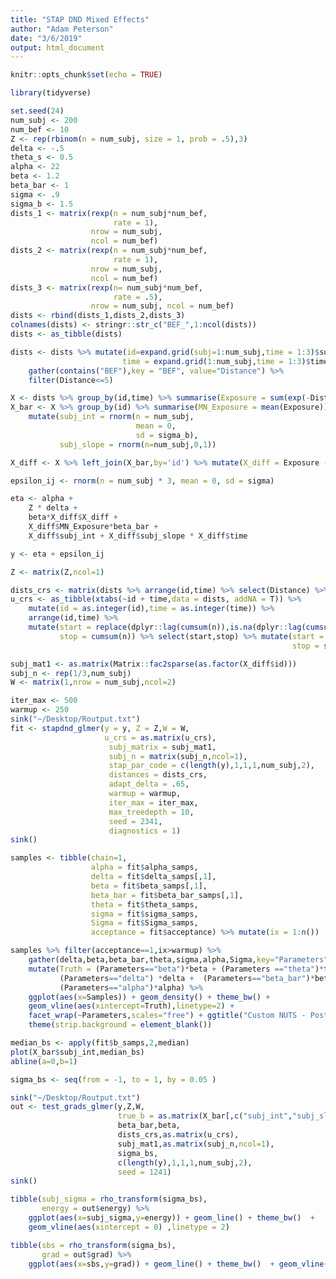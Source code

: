 ```yaml
---
title: "STAP DND Mixed Effects"
author: "Adam Peterson"
date: "3/6/2019"
output: html_document
---
```


```r
knitr::opts_chunk$set(echo = TRUE)
```

```r
library(tidyverse)
```


```r
set.seed(24)
num_subj <- 200
num_bef <- 10
Z <- rep(rbinom(n = num_subj, size = 1, prob = .5),3)
delta <- -.5
theta_s <- 0.5
alpha <- 22
beta <- 1.2
beta_bar <- 1
sigma <- .9
sigma_b <- 1.5
dists_1 <- matrix(rexp(n = num_subj*num_bef,
                       rate = 1),
                  nrow = num_subj,
                  ncol = num_bef)
dists_2 <- matrix(rexp(n = num_subj*num_bef,
                       rate = 1),
                  nrow = num_subj,
                  ncol = num_bef)
dists_3 <- matrix(rexp(n= num_subj*num_bef,
                       rate = .5),
                  nrow = num_subj, ncol = num_bef)
dists <- rbind(dists_1,dists_2,dists_3)
colnames(dists) <- stringr::str_c("BEF_",1:ncol(dists))
dists <- as_tibble(dists)

dists <- dists %>% mutate(id=expand.grid(subj=1:num_subj,time = 1:3)$subj,
                         time = expand.grid(1:num_subj,time = 1:3)$time) %>%
    gather(contains("BEF"),key = "BEF", value="Distance") %>% 
    filter(Distance<=5)

X <- dists %>% group_by(id,time) %>% summarise(Exposure = sum(exp(-Distance/theta_s)))
X_bar <- X %>% group_by(id) %>% summarise(MN_Exposure = mean(Exposure)) %>% 
    mutate(subj_int = rnorm(n = num_subj,
                            mean = 0,
                            sd = sigma_b),
           subj_slope = rnorm(n=num_subj,0,1))

X_diff <- X %>% left_join(X_bar,by='id') %>% mutate(X_diff = Exposure - MN_Exposure)

epsilon_ij <- rnorm(n = num_subj * 3, mean = 0, sd = sigma)

eta <- alpha + 
    Z * delta +
    beta*X_diff$X_diff + 
    X_diff$MN_Exposure*beta_bar + 
    X_diff$subj_int + X_diff$subj_slope * X_diff$time 

y <- eta + epsilon_ij 

Z <- matrix(Z,ncol=1)
```

```r
dists_crs <- matrix(dists %>% arrange(id,time) %>% select(Distance) %>% pull(),nrow=1)
u_crs <- as_tibble(xtabs(~id + time,data = dists, addNA = T)) %>% 
    mutate(id = as.integer(id),time = as.integer(time)) %>% 
    arrange(id,time) %>% 
    mutate(start = replace(dplyr::lag(cumsum(n)),is.na(dplyr::lag(cumsum(n))),0)+1,
           stop = cumsum(n)) %>% select(start,stop) %>% mutate(start = start - 1,
                                                               stop = stop - 1)

subj_mat1 <- as.matrix(Matrix::fac2sparse(as.factor(X_diff$id)))
subj_n <- rep(1/3,num_subj)
W <- matrix(1,nrow = num_subj,ncol=2)
```


```r
iter_max <- 500
warmup <- 250
sink("~/Desktop/Routput.txt")
fit <- stapdnd_glmer(y = y, Z = Z,W = W,
                     u_crs = as.matrix(u_crs),
                      subj_matrix = subj_mat1,
                      subj_n = matrix(subj_n,ncol=1),
                      stap_par_code = c(length(y),1,1,1,num_subj,2),
                      distances = dists_crs,
                      adapt_delta = .65,
                      warmup = warmup, 
                      iter_max = iter_max,
                      max_treedepth = 10,
                      seed = 2341,
                      diagnostics = 1)
sink()
```



```r
samples <- tibble(chain=1,
                  alpha = fit$alpha_samps,
                  delta = fit$delta_samps[,1],
                  beta = fit$beta_samps[,1],
                  beta_bar = fit$beta_bar_samps[,1],
                  theta = fit$theta_samps,
                  sigma = fit$sigma_samps,
                  Sigma = fit$Sigma_samps,
                  acceptance = fit$acceptance) %>% mutate(ix = 1:n())
```


```r
samples %>% filter(acceptance==1,ix>warmup) %>% 
    gather(delta,beta,beta_bar,theta,sigma,alpha,Sigma,key="Parameters",value="Samples") %>% 
    mutate(Truth = (Parameters=="beta")*beta + (Parameters =="theta")*theta_s + (Parameters=="sigma")*sigma + 
           (Parameters=="delta") *delta +  (Parameters=="beta_bar")*beta_bar + (Parameters=="Sigma")*sigma_b +  
           (Parameters=="alpha")*alpha) %>% 
    ggplot(aes(x=Samples)) + geom_density() + theme_bw() + 
    geom_vline(aes(xintercept=Truth),linetype=2) +
    facet_wrap(~Parameters,scales="free") + ggtitle("Custom NUTS - Posterior Samples") + 
    theme(strip.background = element_blank())
```


```r
median_bs <- apply(fit$b_samps,2,median)
plot(X_bar$subj_int,median_bs)
abline(a=0,b=1)
```



```r
sigma_bs <- seq(from = -1, to = 1, by = 0.05 )

sink("~/Desktop/Routput.txt")
out <- test_grads_glmer(y,Z,W,
                        true_b = as.matrix(X_bar[,c("subj_int","subj_slope")]),
                        beta_bar,beta,
                        dists_crs,as.matrix(u_crs),
                        subj_mat1,as.matrix(subj_n,ncol=1),
                        sigma_bs,
                        c(length(y),1,1,1,num_subj,2),
                        seed = 1241)
sink()

tibble(subj_sigma = rho_transform(sigma_bs),
       energy = out$energy) %>%
    ggplot(aes(x=subj_sigma,y=energy)) + geom_line() + theme_bw()  + 
    geom_vline(aes(xintercept = 0) ,linetype = 2)

```


```r
tibble(sbs = rho_transform(sigma_bs),
       grad = out$grad) %>%
    ggplot(aes(x=sbs,y=grad)) + geom_line() + theme_bw()  + geom_vline(aes(xintercept = 0) ,linetype = 2)
```

